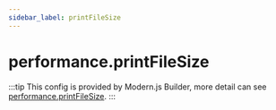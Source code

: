 ```yaml
---
sidebar_label: printFileSize
---
```


# performance.printFileSize

:::tip
This config is provided by Modern.js Builder, more detail can see [performance.printFileSize](https://modernjs.dev/builder/en/api/config-performance.html#performanceprintfilesize).
:::


<Main />
